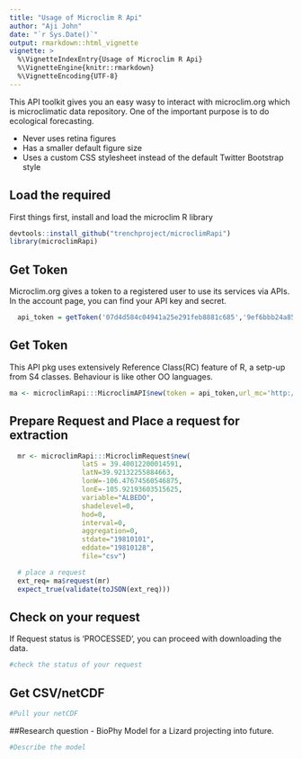 ```yaml
---
title: "Usage of Microclim R Api"
author: "Aji John"
date: "`r Sys.Date()`"
output: rmarkdown::html_vignette
vignette: >
  %\VignetteIndexEntry{Usage of Microclim R Api}
  %\VignetteEngine{knitr::rmarkdown}
  %\VignetteEncoding{UTF-8}
---
```


This API toolkit gives you an easy wasy to interact with microclim.org which is
 microclimatic data repository. One of the important purpose is to do ecological forecasting.

- Never uses retina figures
- Has a smaller default figure size
- Uses a custom CSS stylesheet instead of the default Twitter Bootstrap style

## Load the required

First things first, install and load the microclim R library

```r
devtools::install_github("trenchproject/microclimRapi")
library(microclimRapi)
```

## Get Token

Microclim.org gives a token to a registered user to use its services via APIs. In the account page, you can find your API key and secret.

```r
  api_token = getToken('07d4d584c04941a25e291feb8881c685','9ef6bbb24a855fbb765f3890e05592f4','localhost:3000/')
```

## Get Token

This API pkg uses extensively Reference Class(RC) feature of R, a setp-up from S4 classes. Behaviour is like other OO languages.

```r
ma <- microclimRapi:::MicroclimAPI$new(token = api_token,url_mc='http://localhost:3000/')
```

## Prepare Request and Place a request for extraction

```r
  mr <- microclimRapi:::MicroclimRequest$new(
                  latS = 39.40012200014591,
                  latN=39.92132255884663,
                  lonW=-106.47674560546875,
                  lonE=-105.92193603515625,
                  variable="ALBEDO",
                  shadelevel=0,
                  hod=0,
                  interval=0,
                  aggregation=0,
                  stdate="19810101",
                  eddate="19810128",
                  file="csv")

  # place a request
  ext_req= ma$request(mr)
  expect_true(validate(toJSON(ext_req)))
```



## Check on your request

If Request status is 'PROCESSED', you can proceed with downloading the data.

```r
#check the status of your request

```

## Get CSV/netCDF
```r
#Pull your netCDF

```

##Research question - BioPhy Model for a Lizard projecting into future.


```r
#Describe the model

```

